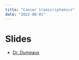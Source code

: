 ```yaml
---
title: "Cancer transcriptomics"
date: "2022-08-01"
---
```


# Slides

- [Dr. Dumeaux](https://docs.google.com/presentation/d/1KrJECY4NoU7X-GMaNo35c3vF6i1DqjDV/edit?usp=sharing&ouid=116518493905571963365&rtpof=true&sd=true)